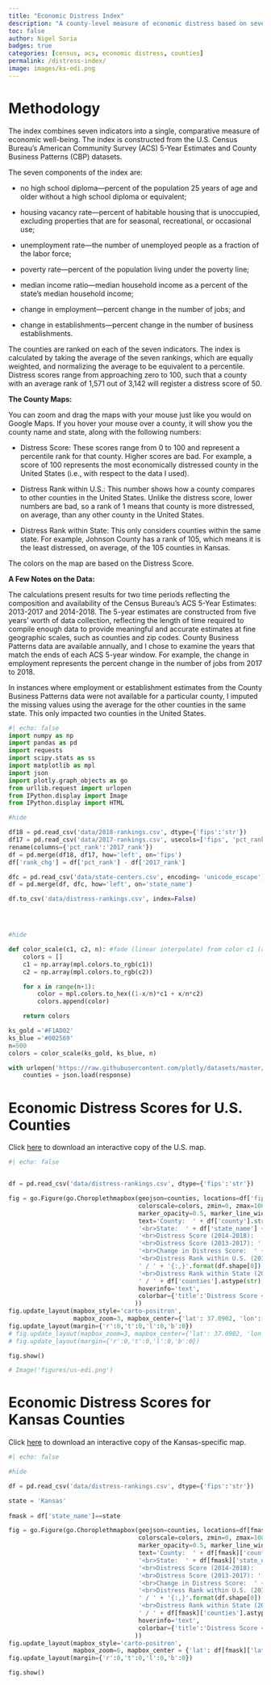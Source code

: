 ---
title: "Economic Distress Index"
description: "A county-level measure of economic distress based on seven indicators."
toc: false
author: Nigel Soria
badges: true
categories: [census, acs, economic distress, counties]
permalink: /distress-index/
image: images/ks-edi.png
---

# Methodology

The index combines seven indicators into a single, comparative measure of economic well-being. The index is constructed from the U.S. Census Bureau's American Community Survey (ACS) 5-Year Estimates and County Business Patterns (CBP) datasets.

The seven components of the index are:

-   no high school diploma---percent of the population 25 years of age and older without a high school diploma or equivalent;

-   housing vacancy rate---percent of habitable housing that is unoccupied, excluding properties that are for seasonal, recreational, or occasional use;

-   unemployment rate---the number of unemployed people as a fraction of the labor force;

-   poverty rate---percent of the population living under the poverty line;

-   median income ratio---median household income as a percent of the state's median household income;

-   change in employment---percent change in the number of jobs; and

-   change in establishments---percent change in the number of business establishments.

The counties are ranked on each of the seven indicators. The index is calculated by taking the average of the seven rankings, which are equally weighted, and normalizing the average to be equivalent to a percentile. Distress scores range from approaching zero to 100, such that a county with an average rank of 1,571 out of 3,142 will register a distress score of 50.

**The County Maps:**

You can zoom and drag the maps with your mouse just like you would on Google Maps. If you hover your mouse over a county, it will show you the county name and state, along with the following numbers:

-   Distress Score: These scores range from 0 to 100 and represent a percentile rank for that county. Higher scores are bad. For example, a score of 100 represents the most economically distressed county in the United States (i.e., with respect to the data I used).

-   Distress Rank within U.S.: This number shows how a county compares to other counties in the United States. Unlike the distress score, lower numbers are bad, so a rank of 1 means that county is more distressed, on average, than any other county in the United States.

-   Distress Rank within State: This only considers counties within the same state. For example, Johnson County has a rank of 105, which means it is the least distressed, on average, of the 105 counties in Kansas.

The colors on the map are based on the Distress Score.

**A Few Notes on the Data:**

The calculations present results for two time periods reflecting the composition and availability of the Census Bureau's ACS 5-Year Estimates: 2013-2017 and 2014-2018. The 5-year estimates are constructed from five years' worth of data collection, reflecting the length of time required to compile enough data to provide meaningful and accurate estimates at fine geographic scales, such as counties and zip codes. County Business Patterns data are available annually, and I chose to examine the years that match the ends of each ACS 5-year window. For example, the change in employment represents the percent change in the number of jobs from 2017 to 2018.

In instances where employment or establishment estimates from the County Business Patterns data were not available for a particular county, I imputed the missing values using the average for the other counties in the same state. This only impacted two counties in the United States.

```{python}

#| echo: false
import numpy as np
import pandas as pd
import requests
import scipy.stats as ss
import matplotlib as mpl
import json
import plotly.graph_objects as go
from urllib.request import urlopen
from IPython.display import Image
from IPython.display import HTML

#hide

df18 = pd.read_csv('data/2018-rankings.csv', dtype={'fips':'str'})
df17 = pd.read_csv('data/2017-rankings.csv', usecols=['fips', 'pct_rank'], dtype={'fips':'str'}).\
rename(columns={'pct_rank':'2017_rank'})
df = pd.merge(df18, df17, how='left', on='fips')
df['rank_chg'] = df['pct_rank'] - df['2017_rank']

dfc = pd.read_csv('data/state-centers.csv', encoding= 'unicode_escape')
df = pd.merge(df, dfc, how='left', on='state_name')

df.to_csv('data/distress-rankings.csv', index=False)




#hide

def color_scale(c1, c2, n): #fade (linear interpolate) from color c1 (at mix=0) to c2 (mix=1)
    colors = []
    c1 = np.array(mpl.colors.to_rgb(c1))
    c2 = np.array(mpl.colors.to_rgb(c2))

    for x in range(n+1):
        color = mpl.colors.to_hex((1-x/n)*c1 + x/n*c2)
        colors.append(color)

    return colors

ks_gold ='#F1AD02'
ks_blue ='#002569'
n=500
colors = color_scale(ks_gold, ks_blue, n)

with urlopen('https://raw.githubusercontent.com/plotly/datasets/master/geojson-counties-fips.json') as response:
    counties = json.load(response)   
```

# Economic Distress Scores for U.S. Counties

Click [here](https://sokansas-my.sharepoint.com/:u:/g/personal/nigel_soria_kdc_ks_gov/EWJwCfTD1PFDuLB89tDL01YBEQpSwl82I278uhkfc6eCfQ?e=6DLzMr) to download an interactive copy of the U.S. map.

```{python}
#| echo: false


df = pd.read_csv('data/distress-rankings.csv', dtype={'fips':'str'})

fig = go.Figure(go.Choroplethmapbox(geojson=counties, locations=df['fips'], z=df['pct_rank'],
                                    colorscale=colors, zmin=0, zmax=100,
                                    marker_opacity=0.5, marker_line_width=0,
                                    text='County:  ' + df['county'].str.title() +
                                    '<br>State:  ' + df['state_name'] + 
                                    '<br>Distress Score (2014-2018):   ' + df['pct_rank'].round(1).astype(str) +
                                    '<br>Distress Score (2013-2017): ' + df['2017_rank'].round(1).astype(str) +
                                    '<br>Change in Distress Score:  ' + df['rank_chg'].round(1).astype(str) +
                                    '<br>Distress Rank within U.S. (2014-2018):  ' + df['us_rank'].astype(int).map(lambda x: '{:,}'.format(x)).astype(str) + 
                                    ' / ' + '{:,}'.format(df.shape[0]) +
                                    '<br>Distress Rank within State (2014-2018):  ' + df['st_rank'].astype(int).map(lambda x: '{:,}'.format(x)).astype(str) +
                                    ' / ' + df['counties'].astype(str),
                                    hoverinfo='text',
                                    colorbar={'title':'Distress Score <br> (2014-2018)'}
                                   ))
fig.update_layout(mapbox_style='carto-positron',
                  mapbox_zoom=3, mapbox_center={'lat': 37.0902, 'lon': -95.7129})
fig.update_layout(margin={'r':0,'t':0,'l':0,'b':0})
# fig.update_layout(mapbox_zoom=3, mapbox_center={'lat': 37.0902, 'lon': -95.7129})
# fig.update_layout(margin={'r':0,'t':0,'l':0,'b':0})

fig.show()

# Image('figures/us-edi.png')
```

# Economic Distress Scores for Kansas Counties

Click [here](https://sokansas-my.sharepoint.com/:u:/g/personal/nigel_soria_kdc_ks_gov/EXroEBW6FcZHopjiij-8NTUB496oibwj-FvhVFCZQYQPyg?e=WXyPvh) to download an interactive copy of the Kansas-specific map.

```{python}
#| echo: false

#hide

df = pd.read_csv('data/distress-rankings.csv', dtype={'fips':'str'})

state = 'Kansas'
    
fmask = df['state_name']==state

fig = go.Figure(go.Choroplethmapbox(geojson=counties, locations=df[fmask]['fips'], z=df[fmask]['pct_rank'],
                                    colorscale=colors, zmin=0, zmax=100,
                                    marker_opacity=0.5, marker_line_width=0,
                                    text='County:  ' + df[fmask]['county'].str.title() +
                                    '<br>State:  ' + df[fmask]['state_name'] + 
                                    '<br>Distress Score (2014-2018):   ' + df[fmask]['pct_rank'].round(1).astype(str) +
                                    '<br>Distress Score (2013-2017): ' + df[fmask]['2017_rank'].round(1).astype(str) +
                                    '<br>Change in Distress Score:  ' + df[fmask]['rank_chg'].round(1).astype(str) +
                                    '<br>Distress Rank within U.S. (2014-2018):  ' + df[fmask]['us_rank'].astype(int).map(lambda x: '{:,}'.format(x)).astype(str) + 
                                    ' / ' + '{:,}'.format(df.shape[0]) +
                                    '<br>Distress Rank within State (2014-2018):  ' + df[fmask]['st_rank'].astype(int).map(lambda x: '{:,}'.format(x)).astype(str) +
                                    ' / ' + df[fmask]['counties'].astype(str),
                                    hoverinfo='text',
                                    colorbar={'title':'Distress Score <br> (2014-2018)'}
                                   ))
fig.update_layout(mapbox_style='carto-positron',
                  mapbox_zoom=6, mapbox_center = {'lat': df[fmask]['lat'].iloc[0], 'lon': df[fmask]['lon'].iloc[0]})
fig.update_layout(margin={'r':0,'t':0,'l':0,'b':0})

fig.show()
```

